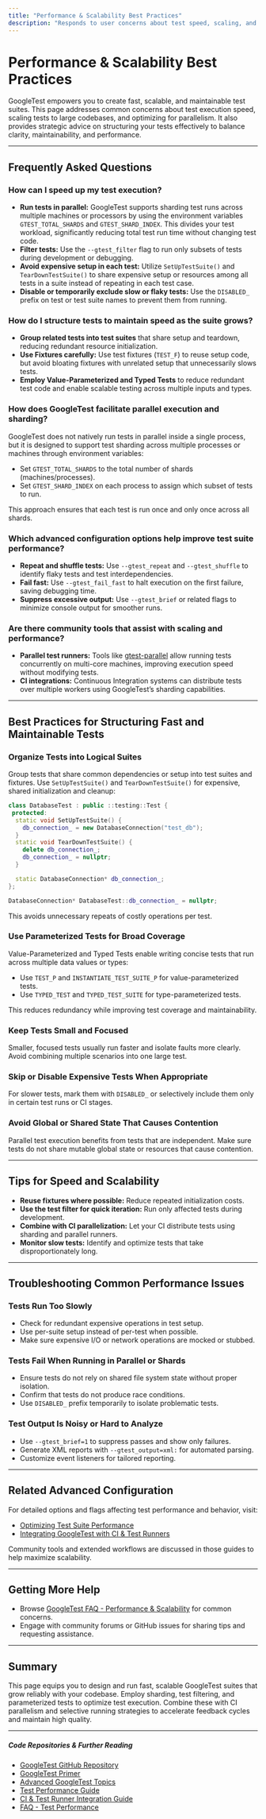 ```yaml
---
title: "Performance & Scalability Best Practices"
description: "Responds to user concerns about test speed, scaling, and parallel execution, giving tips on structuring tests for maintainability and speed. Points to relevant advanced configuration options and community tools."
---
```


# Performance & Scalability Best Practices

GoogleTest empowers you to create fast, scalable, and maintainable test suites. This page addresses common concerns about test execution speed, scaling tests to large codebases, and optimizing for parallelism. It also provides strategic advice on structuring your tests effectively to balance clarity, maintainability, and performance.

---

## Frequently Asked Questions

### How can I speed up my test execution?

- **Run tests in parallel:** GoogleTest supports sharding test runs across multiple machines or processors by using the environment variables `GTEST_TOTAL_SHARDS` and `GTEST_SHARD_INDEX`. This divides your test workload, significantly reducing total test run time without changing test code.
- **Filter tests:** Use the `--gtest_filter` flag to run only subsets of tests during development or debugging.
- **Avoid expensive setup in each test:** Utilize `SetUpTestSuite()` and `TearDownTestSuite()` to share expensive setup or resources among all tests in a suite instead of repeating in each test case.
- **Disable or temporarily exclude slow or flaky tests:** Use the `DISABLED_` prefix on test or test suite names to prevent them from running.

### How do I structure tests to maintain speed as the suite grows?

- **Group related tests into test suites** that share setup and teardown, reducing redundant resource initialization.
- **Use Fixtures carefully:** Use test fixtures (`TEST_F`) to reuse setup code, but avoid bloating fixtures with unrelated setup that unnecessarily slows tests.
- **Employ Value-Parameterized and Typed Tests** to reduce redundant test code and enable scalable testing across multiple inputs and types.

### How does GoogleTest facilitate parallel execution and sharding?

GoogleTest does not natively run tests in parallel inside a single process, but it is designed to support test sharding across multiple processes or machines through environment variables:

- Set `GTEST_TOTAL_SHARDS` to the total number of shards (machines/processes).
- Set `GTEST_SHARD_INDEX` on each process to assign which subset of tests to run.

This approach ensures that each test is run once and only once across all shards.

### Which advanced configuration options help improve test suite performance?

- **Repeat and shuffle tests:** Use `--gtest_repeat` and `--gtest_shuffle` to identify flaky tests and test interdependencies.
- **Fail fast:** Use `--gtest_fail_fast` to halt execution on the first failure, saving debugging time.
- **Suppress excessive output:** Use `--gtest_brief` or related flags to minimize console output for smoother runs.

### Are there community tools that assist with scaling and performance?

- **Parallel test runners:** Tools like [gtest-parallel](https://github.com/google/gtest-parallel) allow running tests concurrently on multi-core machines, improving execution speed without modifying tests.
- **CI integrations:** Continuous Integration systems can distribute tests over multiple workers using GoogleTest’s sharding capabilities.

---

## Best Practices for Structuring Fast and Maintainable Tests

### Organize Tests into Logical Suites

Group tests that share common dependencies or setup into test suites and fixtures. Use `SetUpTestSuite()` and `TearDownTestSuite()` for expensive, shared initialization and cleanup:

```c++
class DatabaseTest : public ::testing::Test {
 protected:
  static void SetUpTestSuite() {
    db_connection_ = new DatabaseConnection("test_db");
  }
  static void TearDownTestSuite() {
    delete db_connection_;
    db_connection_ = nullptr;
  }

  static DatabaseConnection* db_connection_;
};

DatabaseConnection* DatabaseTest::db_connection_ = nullptr;
```

This avoids unnecessary repeats of costly operations per test.

### Use Parameterized Tests for Broad Coverage

Value-Parameterized and Typed Tests enable writing concise tests that run across multiple data values or types:

- Use `TEST_P` and `INSTANTIATE_TEST_SUITE_P` for value-parameterized tests.
- Use `TYPED_TEST` and `TYPED_TEST_SUITE` for type-parameterized tests.

This reduces redundancy while improving test coverage and maintainability.

### Keep Tests Small and Focused

Smaller, focused tests usually run faster and isolate faults more clearly. Avoid combining multiple scenarios into one large test.

### Skip or Disable Expensive Tests When Appropriate

For slower tests, mark them with `DISABLED_` or selectively include them only in certain test runs or CI stages.

### Avoid Global or Shared State That Causes Contention

Parallel test execution benefits from tests that are independent. Make sure tests do not share mutable global state or resources that cause contention.

---

## Tips for Speed and Scalability

- **Reuse fixtures where possible:** Reduce repeated initialization costs.
- **Use the test filter for quick iteration:** Run only affected tests during development.
- **Combine with CI parallelization:** Let your CI distribute tests using sharding and parallel runners.
- **Monitor slow tests:** Identify and optimize tests that take disproportionately long.

---

## Troubleshooting Common Performance Issues

### Tests Run Too Slowly

- Check for redundant expensive operations in test setup.
- Use per-suite setup instead of per-test when possible.
- Make sure expensive I/O or network operations are mocked or stubbed.

### Tests Fail When Running in Parallel or Shards

- Ensure tests do not rely on shared file system state without proper isolation.
- Confirm that tests do not produce race conditions.
- Use `DISABLED_` prefix temporarily to isolate problematic tests.

### Test Output Is Noisy or Hard to Analyze

- Use `--gtest_brief=1` to suppress passes and show only failures.
- Generate XML reports with `--gtest_output=xml:` for automated parsing.
- Customize event listeners for tailored reporting.

---

## Related Advanced Configuration

For detailed options and flags affecting test performance and behavior, visit:

- [Optimizing Test Suite Performance](guides/integration-and-best-practices/test-performance.md)
- [Integrating GoogleTest with CI & Test Runners](guides/integration-and-best-practices/ci-and-test-runner-integration.md)

Community tools and extended workflows are discussed in those guides to help maximize scalability.

---

## Getting More Help

- Browse [GoogleTest FAQ - Performance & Scalability](faq/integration_and_performance/test-performance.md) for common concerns.
- Engage with community forums or GitHub issues for sharing tips and requesting assistance.


---

## Summary

This page equips you to design and run fast, scalable GoogleTest suites that grow reliably with your codebase. Employ sharding, test filtering, and parameterized tests to optimize test execution. Combine these with CI parallelism and selective running strategies to accelerate feedback cycles and maintain high quality.


---

##### Code Repositories & Further Reading

- [GoogleTest GitHub Repository](https://github.com/google/googletest)
- [GoogleTest Primer](primer.md)
- [Advanced GoogleTest Topics](advanced.md)
- [Test Performance Guide](guides/integration-and-best-practices/test-performance.md)
- [CI & Test Runner Integration Guide](guides/integration-and-best-practices/ci-and-test-runner-integration.md)
- [FAQ - Test Performance](faq/integration_and_performance/test-performance.md)